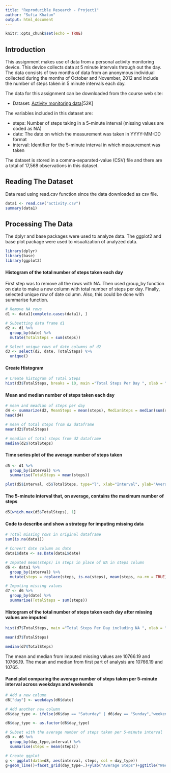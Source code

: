```yaml
---
title: "Reproducible Research - Project1"
author: "Sufia Khatun"
output: html_document
---
```


```r
knitr::opts_chunk$set(echo = TRUE)
```

## Introduction

This assignment makes use of data from a personal activity monitoring device. This device collects data at 5 minute intervals through out the day. The data consists of two months of data from an anonymous individual collected during the months of October and November, 2012 and include the number of steps taken in 5 minute intervals each day.

The data for this assignment can be downloaded from the course web site:

* Dataset: [Activity monitoring data](https://d396qusza40orc.cloudfront.net)[52K]


The variables included in this dataset are:

* steps: Number of steps taking in a 5-minute interval (missing values are coded as NA)
* date: The date on which the measurement was taken in YYYY-MM-DD format
* interval: Identifier for the 5-minute interval in which measurement was taken

The dataset is stored in a comma-separated-value (CSV) file and there are a total of 17,568 observations in this dataset.

## Reading The Dataset
Data read using read.csv function since the data downloaded as csv file.

```r
data1 <- read.csv("activity.csv")
summary(data1)
```

## Processing The Data
The dplyr and base packages were used to analyze data. The ggplot2 and base plot package were used to visualization of analyzed data.

```r
library(dplyr)
library(base)
library(ggplot2)
```
#### Histogram of the total number of steps taken each day
First step was to remove all the rows with NA. Then used group_by function on date to make a new column with total number of steps per day. Finally, selected unique row of date column. Also, this could be done with summarise function.
```r

# Remove NA rows
d1 <- data1[complete.cases(data1), ]

# Subsetting data frame d1
d2 <- d1 %>%
  group_by(date) %>%
  mutate(TotalSteps = sum(steps))

# Select unique rows of date columns of d2
d3 <- select(d2, date, TotalSteps) %>%
  unique()
```

#### Create Histogram

```r
# Create histogram of Total Steps
hist(d3$TotalSteps, breaks = 10, main ="Total Steps Per Day ", xlab = "Total Steps")
```

#### Mean and median number of steps taken each day

```r
# mean and meadian of steps per day
d4 <- summarize(d2, MeanSteps = mean(steps), MedianSteps = median(sum(steps)))
head(d4)

# mean of total steps from d2 dataframe
mean(d2$TotalSteps)

# meadian of total steps from d2 dataframe
median(d2$TotalSteps)
```

#### Time series plot of the average number of steps taken

```r
d5 <- d1 %>%
  group_by(interval) %>%
  summarise(TotalSteps = mean(steps))

plot(d5$interval, d5$TotalSteps, type="l", xlab="Interval", ylab="Average Steps",main="Average Daily Number of Steps per 5 min Interval")
```

#### The 5-minute interval that, on average, contains the maximum number of steps

```r
d5[which.max(d5$TotalSteps), 1]
```

#### Code to describe and show a strategy for imputing missing data

```r
# Total missing rows in original dataframe
sum(is.na(data1))

# Convert date column as date
data1$date <- as.Date(data1$date)

# Imputed mean(steps) in steps in place of NA in steps column
d6 <- data1 %>%
  group_by(interval) %>%
  mutate(steps = replace(steps, is.na(steps), mean(steps, na.rm = TRUE)))

# Imputing missing values
d7 <- d6 %>%
  group_by(date) %>%
  summarise(TotalSteps = sum(steps))
```

#### Histogram of the total number of steps taken each day after missing values are imputed

```r
hist(d7$TotalSteps, main ="Total Steps Per Day including NA ", xlab = "Total Steps", col = "light green")
```

```r
mean(d7$TotalSteps)

median(d7$TotalSteps)
```

The mean and median from imputed missing values are 10766.19 and 10766.19. The mean and median from first part of analysis are 10766.19 and 10765.

#### Panel plot comparing the average number of steps taken per 5-minute interval across weekdays and weekends

```r
# Add a new column
d6["day"] <- weekdays(d6$date)

# Add another new column
d6$day_type <- ifelse(d6$day == "Saturday" | d6$day == "Sunday","weekend","weekdays")

d6$day_type <- as.factor(d6$day_type)

# Subset with the average number of steps taken per 5-minute interval 
d8 <- d6 %>%
  group_by(day_type,interval) %>%
  summarise(steps = mean(steps))

# Create ggplot
g <- ggplot(data=d8, aes(interval, steps, col = day_type))
g+geom_line()+facet_grid(day_type~.)+ylab("Average Steps")+ggtitle("Weekdays vs Weekend Average Steps per Interval")
```

